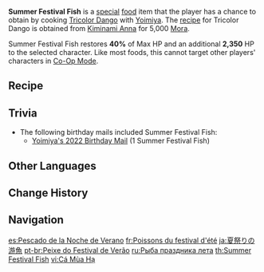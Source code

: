 {{Food Infobox
|id              = 108302
|image           = Item Summer Festival Fish.png
|description     = Watching the fireworks, your hands full of the snacks Yoimiya's given you, her carefree, child-like laughter in your ear as the pyrotechnic burst overhead... Amid this unique symphony of sounds, the plump goldfish in your hand almost looks like it might start swimming at any moment...
|type            = Recovery Dishes
|effectType      = Healing
|effect          = Restores '''40'''% of Max HP and an additional '''2,350''' HP to the selected character.
|eff_att1        = HP Restore
|eff_att2        = HP Restore Percent
|eff_att3        = HP Restore Fixed
|quality         = 3
|base            = Tricolor Dango
|character       = Yoimiya
}}
'''Summer Festival Fish''' is a [[Special Dish|special]] [[food]] item that the player has a chance to obtain by cooking [[Tricolor Dango]] with [[Yoimiya]]. The [[recipe]] for Tricolor Dango is obtained from [[Kiminami Anna]] for 5,000 [[Mora]].

Summer Festival Fish restores '''40%''' of Max HP and an additional '''2,350''' HP to the selected character. Like most foods, this cannot target other players' characters in [[Co-Op Mode]].

==Recipe==
{{Recipe
|type = Cooking
|character = Yoimiya
|Milk = 2
|Snapdragon = 2
|Sakura Bloom = 2
|Rice = 1
|sort = Milk;Snapdragon;Sakura Bloom;Rice
}}

==Trivia==
* The following birthday mails included Summer Festival Fish:
** [[Mail/My Birthday... (2022-06-21)|Yoimiya's 2022 Birthday Mail]] (1 Summer Festival Fish)

==Other Languages==
{{Other Languages
|en      = Summer Festival Fish
|zhs     = 夏祭游鱼
|zhs_rm  = Xiàjì Yóuyú
|zht     = 夏祭游魚
|zht_rm  = Xiàjì Yóuyú
|zh_tl   = Summer Festival Fish
|ja      = 夏祭りの游魚
|ja_rm   = Natsumatsuri no Yuugyo
|ja_tl   = Summer Festival Fish
|ko      = 여름 축제의 유어(游魚)
|ko_rm   = Yeoreum Chukje-ui Yu'eo
|ko_tl   = Summer Festival Fish
|es      = Pescado de la Noche de Verano
|es_tl   = Summer Night Fish
|fr      = Poissons du festival d'été
|fr_tl   = Summer Festival Fish
|ru      = Рыба праздника лета
|ru_tl   = Summer Festival Fish
|th      = Summer Festival Fish
|vi      = Cá Mùa Hạ
|vi_tl   = Summer Fish
|de      = Sommerfest-Fisch
|de_tl   = Summer Festival Fish
|id      = Summer Festival Fish
|pt      = Peixe do Festival de Verão
|pt_tl   = 
|tr      = Yaz Festivali Balığı
|tr_tl   = 
|it      = Pesce del Festival d'estate
|it_tl   = 
}}

==Change History==
{{Change History|2.0}}

==Navigation==
{{Food Navbox|type=Special Dishes}}

[[es:Pescado de la Noche de Verano]]
[[fr:Poissons du festival d'été]]
[[ja:夏祭りの游魚]]
[[pt-br:Peixe do Festival de Verão]]
[[ru:Рыба праздника лета]]
[[th:Summer Festival Fish]]
[[vi:Cá Mùa Hạ]]